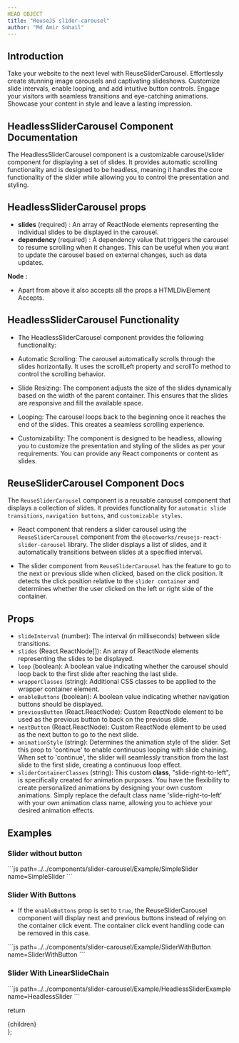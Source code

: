 ```yaml
---
HEAD OBJECT
title: "ReuseJS slider-carousel"
author: "Md Amir Sohail"
---
```


## Introduction
Take your website to the next level with ReuseSliderCarousel. Effortlessly create stunning image carousels and captivating slideshows. Customize slide intervals, enable looping, and add intuitive button controls. Engage your visitors with seamless transitions and eye-catching animations. Showcase your content in style and leave a lasting impression.

## HeadlessSliderCarousel Component Documentation
The HeadlessSliderCarousel component is a customizable carousel/slider component for displaying a set of slides. It provides automatic scrolling functionality and is designed to be headless, meaning it handles the core functionality of the slider while allowing you to control the presentation and styling.

## HeadlessSliderCarousel props
- **slides** (required) :  An array of ReactNode elements representing the individual slides to be displayed in the carousel.
- **dependency** (required) : A dependency value that triggers the carousel to resume scrolling when it changes. This can be useful when you want to update the carousel based on external changes, such as data updates.

**Node :**
- Apart from above it also accepts all the props a HTMLDivElement Accepts.

## HeadlessSliderCarousel Functionality

- The HeadlessSliderCarousel component provides the following functionality:

- Automatic Scrolling: The carousel automatically scrolls through the slides horizontally. It uses the scrollLeft property and scrollTo method to control the scrolling behavior.

- Slide Resizing: The component adjusts the size of the slides dynamically based on the width of the parent container. This ensures that the slides are responsive and fill the available space.

- Looping: The carousel loops back to the beginning once it reaches the end of the slides. This creates a seamless scrolling experience.

- Customizability: The component is designed to be headless, allowing you to customize the presentation and styling of the slides as per your requirements. You can provide any React components or content as slides.

## ReuseSliderCarousel Component Docs
The `ReuseSliderCarousel` component is a reusable carousel component that displays a collection of slides. It provides functionality for `automatic slide transitions`, `navigation buttons`, and `customizable styles`.


- React component that renders a slider carousel using the `ReuseSliderCarousel` component from the `@locoworks/reusejs-react-slider-carousel` library. The slider displays a list of slides, and it automatically transitions between slides at a specified interval.

- The slider component from `ReuseSliderCarousel` has the feature to go to the next or previous slide when clicked, based on the click position. It detects the click position relative to the `slider container` and determines whether the user clicked on the left or right side of the container.

## Props
- `slideInterval` (number): The interval (in milliseconds) between slide transitions.
- `slides` (React.ReactNode[]): An array of ReactNode elements representing the slides to be displayed.
- `loop` (boolean): A boolean value indicating whether the carousel should loop back to the first slide after reaching the last slide.
- `wrapperClasses` (string): Additional CSS classes to be applied to the wrapper container element.
- `enableButtons` (boolean): A boolean value indicating whether navigation buttons should be displayed.
- `previousButton` (React.ReactNode): Custom ReactNode element to be used as the previous button to back on the previous slide.
- `nextButton` (React.ReactNode): Custom ReactNode element to be used as the next button to go to the next slide.
- `animationStyle` (string): Determines the animation style of the slider. Set this prop to 'continue' to enable continuous looping with slide chaining. When set to 'continue', the slider will seamlessly transition from the last slide to the first slide, creating a continuous loop effect.
- `sliderContainerClasses` (string): This custom **class**, "slide-right-to-left", is specifically created for animation purposes.
You have the flexibility to create personalized animations by designing your own custom animations. Simply replace the default class name 'slide-right-to-left' with your own animation class name, allowing you to achieve your desired animation effects.

## Examples
### Slider without button
<SimpleSlider />
```js path=../../components/slider-carousel/Example/SimpleSlider name=SimpleSlider
```

### Slider With Buttons
- If the `enableButtons` prop is set to `true`, the ReuseSliderCarousel component will display next and previous buttons instead of relying on the container click event. The container click event handling code can be removed in this case.
<SliderWithButton />
```js path=../../components/slider-carousel/Example/SliderWithButton name=SliderWithButton
```

### Slider With LinearSlideChain
<HeadlessSlider />
```js path=../../components/slider-carousel/Example/HeadlessSliderExample name=HeadlessSlider
```

  return <div className="prose max-w-full mx-4 pb-10" >{children}</div>
};
